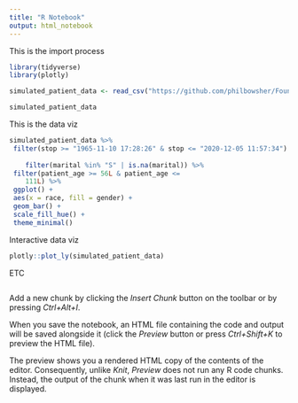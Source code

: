 ```yaml
---
title: "R Notebook"
output: html_notebook
---
```


This is the import process

```r
library(tidyverse)
library(plotly)
```


```r
simulated_patient_data <- read_csv("https://github.com/philbowsher/Foundation-of-the-R-Workflow-workshop-2019-09-06/raw/master/Examples/data/simulated_patient_data.csv")

simulated_patient_data
```

This is the data viz

```r
simulated_patient_data %>%
 filter(stop >= "1965-11-10 17:28:26" & stop <= "2020-12-05 11:57:34") %>%
 
    filter(marital %in% "S" | is.na(marital)) %>%
 filter(patient_age >= 56L & patient_age <= 
    111L) %>%
 ggplot() +
 aes(x = race, fill = gender) +
 geom_bar() +
 scale_fill_hue() +
 theme_minimal()
```

Interactive data viz

```r
plotly::plot_ly(simulated_patient_data)
```

ETC

```r

```

Add a new chunk by clicking the *Insert Chunk* button on the toolbar or by pressing *Ctrl+Alt+I*.

When you save the notebook, an HTML file containing the code and output will be saved alongside it (click the *Preview* button or press *Ctrl+Shift+K* to preview the HTML file).

The preview shows you a rendered HTML copy of the contents of the editor. Consequently, unlike *Knit*, *Preview* does not run any R code chunks. Instead, the output of the chunk when it was last run in the editor is displayed.

